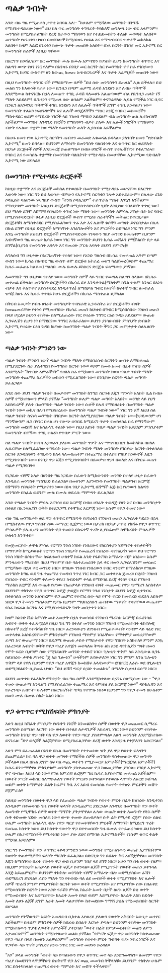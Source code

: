 # ጣልቃ ገብነት

አንድ ብዙ ግዜ የሚጠቀስ ታዋቂ አባባል አለ:- “ከሁሉም የሚሻለው መንግስት በትንሹ የሚያስተዳድረው ነው።” ይህ ስለ ጥሩ መንግስት ተግባራት ትክክለኛ መግለጫ ነው ብዬ አላምንም። መንግስት በሚያስፈልግበት ደረጃ ስራውን ማከናወን እና የተቋቋመበትን ተልዕኮ መወጣት አለበት። መንግስት የሀገሪቱን ህዝብ በወሮበሎች ከሚሰነዘሩ የሀይል እና የማጭበርበር ጥቃቶች መከላከል አለበት። ከዛም አልፎ ሀገሪቱን ከውጭ ጥቃት መጠበቅ አለበት። በነጻ ስርዓት በገበያ መር ኢኮኖሚ ስር የመንግስት ስራዎች እነዚህ ናቸው።

በእርግጥ በሶሻሊዝም ስር መንግስት ሙሉ በሙሉ አምባገነን የሆነበት ሲሆን ከመንግስት ቁጥጥር እና ስልጣን ውጭ የሆነ ነገር የለም። በአንጻሩ በገበያ መር ስርዓት ስር የመንግስት ዋና ስራ የገበያውን ኢኮኖሚ ከሀገር ውስጥም ሆነ ከውጪ ከመጡ አጭበርባሪዎች እና ጥቃት አራማጆች መጠበቅ ነው።

በዚህ የመንግስት ተግባር ፍች የማይስማሙ ሰዎች “ይህ ሰው መንግስትን ይጠላል” ሊሉ ይችላሉ። ይህ መልስ ግን ከእውነት የራቀ ነው። ቤንዚን በጣም ጠቃሚ ፈሳሽ እንደሆነ እና ለብዙ ጥቅሞች እንደሚውል ከተናገርኩ በኋላ ለመጠጥ ተገቢ ፈሳሽ ባለመሆኑ አልጠጣውም ብል የቤንዚን ጠላት ነኝ ማለት አይደለም፤ ቤንዚንን የሚጠላ ሰው ልባልም አልችልም። ተናግሬዋለሁ ሊባል የሚችል ነገር ቢኖር ቤንዚን ለአንዳንድ ጥቅሞች ተገቢ እንደሆነ እና ለሌሎች ጥቅሞች ደግሞ ተገቢ እንዳልሆነ ነው። የመንግስት ተልእኮ ነፍሰገዳዮችን እና ሌሎች ወንጀለኞችን ማሰር እንጂ የባቡር መስመሮችን ማስተዳደር ወይም የማይረቡ ነገሮች ላይ ገንዘብ ማባከን አይደለም ብል መንግስት ጠል ሊያስብለኝ አይችልም። መንግስት አንዳንድ ነገሮችን የማከናወን ብቃት ያለው እና ሌሎች ነገሮችን የማከናወን ብቃት የሌለው ተቋም ነው ማለት የመንግስት ጠላት ሊያስብል አይችልም።

በአሁኑ ዘመን የነጻ ኢኮኖሚ ስርዓትን ጠብቀን መራመድ አቁመናል ይባላል። ያለንበት ዘመን “የድብልቅ ኢኮኖሚ” ዘመን ይባላል። ይህንንም ለማሳየት በመንግስት ባለቤትነት እና ቁጥጥር ስር ወደዋሉት በርካታ ድርጅቶች ሰዎች እንደመረጃ ይጠቁማሉ። በብዙ ሀገሮች ውስጥ የቴሌቭዥን፣ የቴሌግራፍ፣ የባቡር እና የመሳሰሉ ተቋማት በመንግስት ባለቤትነት የሚተዳደሩ በመሆናቸው ኢኮኖሚው የድብልቅ ኢኮኖሚ ነው ይባላል።

## በመንግስት የሚተዳደሩ ድርጅቶች

ከነዚህ ተቋማት እና ድርጅቶች መካከል የተወሰኑት በመንግስት የሚተዳደሩ መሆናቸው በእርግጥ እውነት ነው። ነገር ግን ይህ እውነታ ብቻውን የኢኮኖሚ ስርዓቱን ገጽታ አይቀይረውም። በሌላው ረገድ ሶሻሊስት ባልሆነው ነጻ ገበያ ውስጥ “ትንሽ ሶሻሊዝም” ተፈጥሯል ማለት እንኳን አንችልም። ምክንያቱም መንግስት እነዚህን ድርጅቶች በሚያስተዳድርበት ሂደት ለገበያው የበላይነት ተገዢ ነው፤ ይህ ማለት ደግሞ ለሸማቹ የበላይነት ተገዢ ነው ማለት ነው። መንግስት ለምሳሌ ፖስታ ቤት እና ባቡር በሚያስተዳድርበት ሁኔታ እነዚህ ድርጅቶች ውስጥ የሚሰሩ ሰራተኞችን መቅጠር ይኖርበታል። ድርጅቶቹን ለማስተዳደር የሚያስፈልገውን ጥሬ እቃ እና ሌሎች ቁሶችን መግዛት ይኖርበታል። በሌላ በኩል ደግሞ በነዚህ ድርጅቶች አማካኝነት አገልግሎቶችን እና ምርቶችን ይሸጣል። ነገር ግን ምንም እንኳ መንግስት እነዚህን ድርጅቶች የሚያስተዳድረው የነጻውን ገበያ መንገድ በመጠቀም ቢሆንም አብዛኛውን ግዜ ውጤቱ ኪሳራ ነው። ነገር ግን መንግስት ይህንን ኪሳራ መሸፈን የሚችልበት ቦታ ላይ ይገኛል(ቢያንስ የመንግስት አባላት እና የመሪው ፓርቲ አባላት ይህንን ያምናሉ)።

ለግለሰብ ግን ሁኔታው በእርግጠኝነት የተለየ ነው። የአንድ ግለሰብ በኪሳራ የመቀጠል አቅም በጣም ውስን ነው። ኪሳራ በአጭር ግዜ ውስጥ ቁሞ ድርጅቱ አትራፊ መሆን ካልጀመረ(ወይም ተጨማሪ ኪሳራ መፈጠሩ ካልቆመ) ግለሰቡ ሙሉ በሙሉ ይከስርና ድርጅቱ ፍጻሜውን ያገኛል።

ለመንግስት ግን ሁኔታው የተለየ ነው። መንግስት ሰዎች ላይ ግብር የመጣል ስልጣን ስላለው በኪሳራ መቀጠል ይችላል። መንግስት ድርጅቶችን በኪሳራ ይዞ እንዲቀጥል(ማለትም ከግል ተቋም አንጻር በአነሳ ብቃት እና ቅልጥፍና እያስተዳደረ እንዲቀጥል) ለማስቻል ግብር ከፋዮች ከፍተኛ ግብር ለመክፈል ዝግጁ ከሆኑ እና ኪሳራ ተቀባይ ከሆኑ ድርጅቶችን በኪሳራ ማስቀጠል ይቻላል።

በቅርብ አመታት የብዙ ሀገራት መንግስታት የብሄራዊ ኢንዱስትሪ እና ድርጅቶችን ብዛት ከመጨመራቸው የተነሳ የሚመዘገበው የኪሳራ መጠን ከህዝብ በግብር ከሚሰበሰበው ገንዘብ መጠን በላይ ሆኗል። ይህንን ተከትሎ ስለሚፈጠረው ነገር የዛሬው ንግግር ርዕሰ ጉዳይ አይደለም። ውጤቱ ኢንፍሌሽን ሲሆን ነገ በማደርገው ንግግር አብራራለሁ። ይህንን ያነሳሁብበት ምክንያት ድብልቅ ኢኮኖሚ የዛሬው ርዕሰ ጉዳይ ከሆነው ከመንግስት ጣልቃ ገብነት ችግር ጋር መምታታት ስለሌለበት ነው።

## ጣልቃ ገብነት ምንድን ነው

ጣልቃ ገብነት ምንድን ነው? ጣልቃ ገብነት ማለት የማህበረሰብ ስርዓትን ጠብቆ ለማስቀጠል በሚያደርገው ስራ ያልተገደበ የመንግስት ስርዓት ነው። ወይም ከመቶ አመት በፊት የነበሩ ሰዎች እንደሚሉት “ከጥበቃ አምራችነት" የዘለለ ስራ የሚከውን መንግስት ነው። ጣልቃ ገብነት ማለት መንግስት ተጨማሪ ስራዎችን መከወን የሚፈልግበት ነው። በገበያው ስርዓት ጣልቃ መግባት ይፈልጋል።

አንድ ሰው ይህን ጣልቃ ገብነት በመቃወም መንግስት ከንግድ ስርዓቱ እጁን ማንሳት አለበት ሲል ከብዙ ሰዎች የሚከተለውን ምላሽ ያገኛል፡ “መንግስት ሁሌም ጣልቃ መግባት አለበት። መንገድ ላይ የህግ አስከባሪዎች ያሉት በመንግስት ጣልቃ ገብነት ነው። ሱቆች በሌባ የማይዘረፉት በመንግስት ጣልቃ ገብነት ነው። መኪና በሌባ የማይዘረፈው በመንግስት ጣልቃ ገብነት ነው።” ነገር ግን እኛ እዚህ ስለ ጣልቃ ገብነት ስናነሳ መንግስት በገበያው ስርዓት ስለሚያደርገው ጣልቃ ገብነት ነው።(ነጋዴውንም ሆነ ማንኛውንም ዜጋ በሃገር በቀል ሆነ የውጭ ወንበዴ ከሚደረግ ጥቃት የመከላከል ስራ የማንኛውም መንግስት መደበኛ እና አስፈላጊ ተልዕኮ ነው። የዚህ አይነት ጥበቃ ጣልቃ ገብነት አይደለም ምክንያቱም የመንግስት ብቸኛው ተገቢ ተልዕኮ የጥበቃ ምርት ነው።

ስለ ጣልቃ ገብነት ስናነሳ እያወራን ያለነው መንግስት ጥቃት እና ማጭበርበርን ከመከላከል በዘለለ ሊሰራቸው ስለሚፈልገው ተግባራት ነው። ጣልቃ ገብነት ማለት መንግስት የገበያው ስርዓት በተለሳለሰ ስርዓት እንዲከናወን ተገቢውን ከለላ ካለመስጠትም በተጨማሪ በተለያዩ የገበያ ክንውኖች እጁን የሚያስገባበት ነው። በገበያ ዋጋ እጁን የሚያስገባበት፣ በደመዎዝ ዋጋ፣ በወለድ እና በትርፍ መጠን ጣልቃ የሚገባበት።

የነጋዴው ብቸኛ አለቃ በሆነበት ግዜ ነጋዴው ስራውን ከሚከውንበት መንገድ በተለየ ሁኔታ ስራውን እንዲሰራ መንግስት ማስገደድ ይፈልጋል። በመሆኑም እያንዳንዱ የመንግስት ጣልቃገብ እርምጃ የሸማቹን የበላይነት የሚቀናቀን ነው። በነጻ ገበያ ኢኮኖሚ በሸማች እጅ ስር የሆነውን ስልጣን መንግስት በከፊል ወይንም ሙሉ በሙሉ ወደራሱ ማምጣት ይፈልጋል።

አንድ የጣልቃ ገብነት ምሳሌ እናንሳ። ይህ እርምጃ በብዙ ሀገራት ተወዳጅ የሆነ እና በብዙ መንግስታት በተለይ በኢንፍሌሽን ወቅት በተደጋጋሚ የተሞከረ እርምጃ ነው። እሱም የዋጋ ትመና ነው።

ብዙ ግዜ መንግስታት ወደ ዋጋ ቁጥጥር የሚሄዱት የሀገሪቱን የገንዘብ መጠን ኢንፍሌት ካደረጉ በኋላ በሚከተለው የዋጋ ግሽበት ሰው መማረር ሲጀምር ነው። በታሪክ በርካታ ታዋቂ የከሸፉ የዋጋ ቁጥጥር ምሳሌዎች ያሉ ሲሆን መንግስት ዋጋ ተመኑን በከፍተኛ ጥረት ሊያስፈጽም ከሞከረበት ምሳሌዎች ሁለቱን እንጥቀስ።

የመጀመርያው ታዋቂ ምሳሌ የሮማን ንጉሰ ነገስት የነበረውና የክርስትያን ሃይማኖት ተከታዮችን በማጥቃት ከሚታወቁት የሮማን ንጉሰ ነገስታት የመጨረሻ የነበረው ዳዮክሊሻን ነው። ይህ የሮማን ንጉሰ ነገስት በሶስተኛው ክፍለዘመን ሁለተኛ ክፍል አንድ የፋይናንስ አማራጭ ብቻ ነበረው። እሱም ምንዛሬውን ማራከስ። በዚህ ማተምያ ቤት ባልተፈጠረበት ኋላ ቀር ዘመን ኢንፍሌሽንም መፍጠር የሚቻለው በኋላ ቀር መንገድ ነበር። በግዜው ገንዘብ የነበረውን የብር ሳንቲም በማራከስ። የግዜው መንግስት ከግዜ ወደ ግዜ ተጨማሪ የመዳብ ንጥረ ነገር ከብር ጋር መቀላቀል ጀመረ። በሂደት ገንዘብ የነበረው የብር ሳንቲም ቀለሙን ቀየረ፣ ክብደቱም ቀላል በማይባል ደረጃ ቀነሰ። የዚህ የገንዘብ ማራከስ እርምጃ እና ውጤቱ የሆነው የአጠቃላይ የገንዘብ ብዛት መጨመር የዋጋ ጭማሪን አስከተለ። ይህንንም ተከትሎ የዋጋ ቁጥጥር አዋጅ ታወጀ። የሮማን ንጉሰ ነገስታት ይህንን አዋጅ ሲተገብሩ በተለሳለሰ መንገድ አልነበረም። ዋጋ ጨምሮ የተናገረ ሰው ላይ የሞት ፍርድ ከመፍረድ ወደኋላ አይሉም ነበር። ዋጋ ትመናን ማስፈጸም የቻሉ ቢሆንም ማህበረሰቡን ጠብቀው ማቆየት ተሳናቸው። ውጤቱም የስራ ክፍፍል ስርዓቱ እና የሚያስተዳድሩት ግዛት መበታተን ነበር።

ከዛም ከአንድ ሺህ አምስት መቶ አመታት በኋላ ተመሳሳይ የገንዘብ ማራከስ እርምጃ በፈረንሳይ አብዮት ወቅት ተፈጽሟል። በዚህ ግዜ ግን በተለየ መንገድ ነበር። ገንዘብ የሚመረትበት ቴክኖሎጂ በከፍተኛ ደረጃ የተሻሻለበት ግዜ ነበር። ፈረንሳውያን ለገንዘብ የሚጠቀሙበት ሳንቲም ላይ ባዕድ ነገር መቀላቀል አልነበረባቸውም ምክንያቱም የገንዘብ ማተምያ ነበራቸው። የማተምያ መሳሪያቸውም ፈጣን እና ውጤታማ ነበር። በድጋሜ ውጤቱ ታይቶ የማይታወቅ የዋጋ ግሽበት አስከተለ። ምንም እንኳ በፈረንሳይ አብዮት ወቅት የዋጋ ጣሪያ አዋጅን መተላለፍ ቅጣቱ ልክ እንደ ዳዮክሊሻን ግዛት ዘመን የሞት ፍርድ ቢሆንም ሰው የሚገደልበት መንገድ ተቀይሮ ነበር። ጊሎቲን ጥቅም ላይ እንዲውል ሲገፋ ስለነበረው ታዋቂ ዶክተር “ጄ አይ ጊሎቲን" ሁላችንም እናውቃለን። ነገር ግን ምንም እንኳ ጊሎቲን ጥቅም ላይ የዋለ ቢሆንም የዋጋ ጣሪያ አዋጁን ከመክሸፍ አላዳነውም። ሮበስፒር እራሱ ወደ በጊሎቲን ወደሚገደልበት ሲያመራ ህዝቡ “ይህ ቆሻሻ ጣርያ ሲሄድ ተመልከቱ" በማለት ሲጮህ ይሰማ ነበር።

ይህንን መጥቀስ የፈለኩት ምክንያት ብዙ ግዜ ሰዎች እንደሚከተለው ሲናገሩ ስለሚሰሙ ነው - “ዋጋ ተመኑ ውጤታማ እንዲሆን የሚያስፈልገው ተጨማሪ እና ጎምዘዝ ያለ እርምጃ ነው።” ዳዮክሊሻን እና የፈረንሳይ አብዮት፣ ሁለቱም በእርግጠኝነት ጭካኔ የተሞሉ ነበሩ። ቢሆንም ግን የዋጋ ተመን በሁለቱም ዘመን ሙሉ በሙሉ ስኬት አልባ ነበር።

## ዋጋ ቁጥጥር የሚከሽፍበት ምክንያት

አሁን ለዚህ ክሽፈት ምክንያት የሆኑትን ነገሮች እንመልከት። ሰዎች በወተት ዋጋ መጨመር ሲማረሩ መንግስት ይሰማል። እርግጥ ነው ወተት በተለይ ለታዳጊዎች አስፈላጊ ነገር ነው። ይህንንም ተከትሎ መንግስት ከገበያ ዋጋ ዝቅ ባለ ዋጋ ለወተት የዋጋ ጣርያ ያስቀምጣል። አሁን መንግስት እንደሚከተለው ይናገራል፡ “ድሃ ወላጆች ለልጆቻቸው በሚያስፈልጋቸው ደረጃ ወተት እንዲገዙ የተቻለንን አድርገናል።”

አሁን ምን ይፈጠራል። በአንድ በኩል በመንግስት የተተመነው ዝቅ ያለ ዋጋ የወተት ፍላጎትን ይጨምራል። ከፍ ባለ ዋጋ ወተት መግዛት የማይችሉ ሰዎች መንግስት ባስቀመጠው ዋጋ መግዛት ይችላሉ። በሌላ በኩል ደግሞ ከፍ ባለ ወጪ ወተትን የሚያመርቱ አምራቾች(ማርጂናል አምራቾች) ኪሳራ ይገጥማቸዋል ምክንያቱም መንግስት ያስቀመጠው ዋጋ ከወጪያቸው ያንሳል። የገበያ ኢኮኖሚ ዋና ጭብጡ እዚህ ላይ ነው። የግል አምራቹ ለረጅም ግዜ ኪሳራ እያስተናገደ መቀጠል አይችልም። በወተት ምርት መክሰር ስለማይፈልግ የወተት ምርቱን ይቀንሳል። የተወሰኑ ላሞቹን ለእርድ ይሸጣል ወይም ወተት ከማምረት ይልቅ ክሬም፣ ቅቤ እና አይብ የመሳሰሉ የወተት ተዋጽኦ ምርቶችን መሸጥ ይጀምራል።

ስለዚህ መንግስት በወተት ዋጋ ላይ የፈጠረው ጣልቃ ገብነት የወተት ምርት በፊት ከነበረው እንዲቀንስ እንዲሁም በተመሳሳይ ግዜ የወተት ፍላጎት እንዲጨምር ያደርጋል። አንዳንድ በመንግስት ዋጋ ወተት ለመግዛት የሚሞክሩ ሰዎች ወተት ማግኘት ያቅታቸዋል። ሌላው ውጤት ወተት ለመግዛት የጓጉ ሰዎች ሱቅ ቀድመው ሄደው መሰለፍ ነው። ውጭ ቆመው ይጠብቃሉ። ሱቅ ፊት የሚታይ ረጅም የሰው ሰልፍ ሁሌም መንግስት አስፈላጊ ብሎ የዋጋ ጣርያ የተመነባቸውን ምርቶች ለማግኘት ከሚደረግ ጥረት የመነጨ ክስተት ነው። ይህ ክስተት የወተት ዋጋ በተተመነበት ግዜ በሙሉ የተፈጠረ ነው። ይህ ክስተት ሁሌም በኢኮኖሚስቶች የሚተነበይ ነው። ያው ደህና በሚባሉ ኢኮኖሚስቶች። የነሱም ቁጥር ትልቅ የሚባል አይደለም።

ነገር ግን የመንግስት ዋጋ ቁጥጥር ፋይዳ ምንድን ነው። መንግስት የሚፈልገውን ውጤት አያገኝበትም። የወተት ተጠቃሚዎችን ፍላጎት ማርካት ይፈልጋል። በድርጊቱ ግን ይበልጥ ቅር አሰኝቷቸዋል። መንግስት እጁን ከማስገባቱ በፊት የወተት ዋጋ ውድ ቢሆንም ገበያ ላይ ይገኝ ነበር። አሁን ግን በቂ ወተት የለም። በዚህም ምክንያት አጠቃላይ የወተት ፍጆታ ይቀንሳል። ልጆች የሚያገኙት የወተት መጠን ይቀንሳል እንጅ አይጨምርም። ይህንንም ተከትሎ መንግስት ብቸኛ አማራጭ ብሎ ወደሚያስበው ራሽን ወደማድረግ ይሄዳል። ራሽን ማለት ግን የተወሰኑ ባለ ልዩ መብቶች ወተት የሚያገኙበት እና ሌሎች ሰዎች ጭራሽ ምንም የማያገኙበት ስርዓት ነው። ወተት የሚያገኘው እና የማያገኘው ሰው በዘፈቀደ የሚወሰንበት ስርዓት ነው። አንድ የራሽን ምሳሌ ከአራት አመት በታች ለሆኑ ልጆች በቂ ወተት የሚመደብበት እና እድሜያቸው ከአራት አመት በላይ ወይም እድሜያቸው ከአራት እስከ ስድስት አመት ለሆኑ ልጆች ደግሞ አራት አመት ላልሆናቸው ከተመደበው ግማሽ ያህል የሚመደብበት ስርዓት ይሆናል።

መንግስት የትኛውንም አይነት አመዳደብ ቢከተል እየወረደ ያለውን የወተት አቅርቦት እውነታ መቀየር አይችልም። በዚህም ምክንያት ሰዎች ከበፊቱ ይበልጥ እርካታ ያጣሉ። ይህንንም ተከትሎ መንግስት የሚከተለውን ጥያቄ ለወተት አምራቾች ያቀርባል፡ “ወተት በፊት በምታመርቱበት መጠን ለምን አታመርቱም?” መንግስት የሚከተለውን መልስ ያገኛል። “የምርት ፍጆታ ዋጋ መንግስት ካስቀመጠው የዋጋ ጣሪያ በላይ በመሆኑ አልቻልንም።” መንግስት የወተት ምርት ግብዓት የሆኑ ንጥረ ነገሮች እና ዋጋቸው ላይ ጥናት ያካሄድና አንዱ ንጥረ ነገር መኖ መሆኑን ይረዳል።

“አሃ” ይላል መንግስት “ወተት ላይ የጣልነውን የዋጋ ቁጥጥር መኖ ላይ እንደግመዋለን። ለመኖም የዋጋ ጣሪያ በመደንገግ ላሞቻችሁን በዝቅተኛ ዋጋ እና ወጪ መመገብ ትችላላቹ። ይህንንም ተከትሎ ሁሉም ነገር ይስተካከላል። ተጨማሪ ወተት ማምረት እና መሸጥ ትችላላቹ።”
